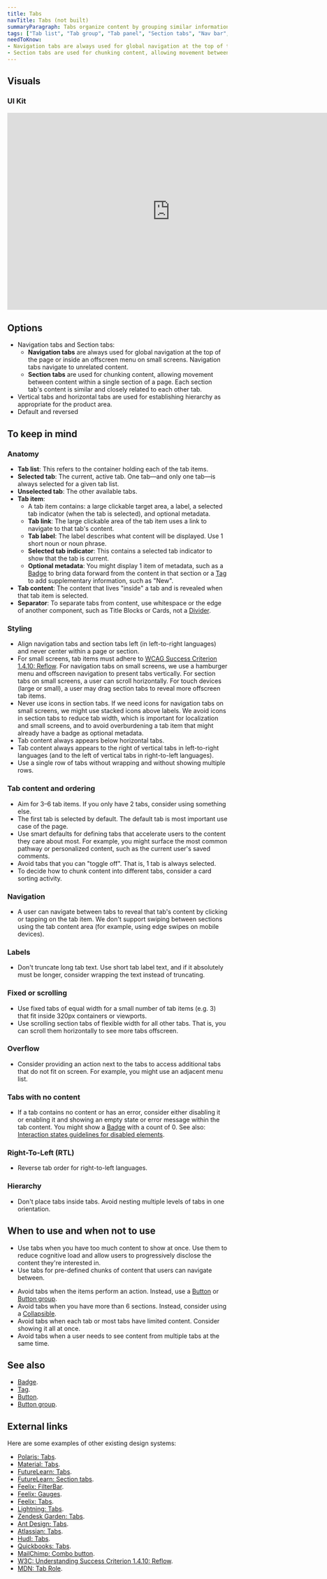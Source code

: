 ```yaml
---
title: Tabs
navTitle: Tabs (not built)
summaryParagraph: Tabs organize content by grouping similar information into containers that are shown and hidden through navigation.
tags: ["Tab list", "Tab group", "Tab panel", "Section tabs", "Nav bar", "Vertical tabs", "Horizontal tabs"]
needToKnow:
- Navigation tabs are always used for global navigation at the top of the page or inside an offscreen menu on small screens.
- Section tabs are used for chunking content, allowing movement between content within a single section of a page.
---
```




## Visuals

### UI Kit

<iframe style="border: none;" width="744" height="450" src="https://www.figma.com/embed?embed_host=share&url=https%3A%2F%2Fwww.figma.com%2Ffile%2Fe3TyAOZKfLg9cA01Iy1Mgm%2FKaizen-Site-embed%3Fnode-id%3D18760%253A108" allowfullscreen></iframe>

## Options

- Navigation tabs and Section tabs:
    - **Navigation tabs** are always used for global navigation at the top of the page or inside an offscreen menu on small screens. Navigation tabs navigate to unrelated content.
    - **Section tabs** are used for chunking content, allowing movement between content within a single section of a page. Each section tab's content is similar and closely related to each other tab.
- Vertical tabs and horizontal tabs are used for establishing hierarchy as appropriate for the product area.
- Default and reversed

## To keep in mind

### Anatomy

- **Tab list**: This refers to the container holding each of the tab items.
- **Selected tab**: The current, active tab. One tab—and only one tab—is always selected for a given tab list.
- **Unselected tab**: The other available tabs.
- **Tab item**:
    - A tab item contains: a large clickable target area, a label, a selected tab indicator (when the tab is selected), and optional metadata.
    - **Tab link**: The large clickable area of the tab item uses a link to navigate to that tab's content.
    - **Tab label**: The label describes what content will be displayed. Use 1 short noun or noun phrase.
    - **Selected tab indicator**: This contains a selected tab indicator to show that the tab is current.
    - **Optional metadata**: You might display 1 item of metadata, such as a [Badge](/components/badge) to bring data forward from the content in that section or a [Tag](/components/tag) to add supplementary information, such as "New".
- **Tab content**: The content that lives "inside" a tab and is revealed when that tab item is selected.
- **Separator**: To separate tabs from content, use whitespace or the edge of another component, such as Title Blocks or Cards, not a [Divider](/components/divider).

### Styling

- Align navigation tabs and section tabs left (in left-to-right languages) and never center within a page or section.
- For small screens, tab items must adhere to [WCAG Success Criterion 1.4.10: Reflow](https://www.w3.org/WAI/WCAG21/Understanding/reflow.html). For navigation tabs on small screens, we use a hamburger menu and offscreen navigation to present tabs vertically. For section tabs on small screens, a user can scroll horizontally. For touch devices (large or small), a user may drag section tabs to reveal more offscreen tab items.
- Never use icons in section tabs. If we need icons for navigation tabs on small screens, we might use stacked icons above labels. We avoid icons in section tabs to reduce tab width, which is important for localization and small screens, and to avoid overburdening a tab item that might already have a badge as optional metadata.
- Tab content always appears below horizontal tabs.
- Tab content always appears to the right of vertical tabs in left-to-right languages (and to the left of vertical tabs in right-to-left languages).
- Use a single row of tabs without wrapping and without showing multiple rows.

### Tab content and ordering

- Aim for 3–6 tab items. If you only have 2 tabs, consider using something else.
- The first tab is selected by default. The default tab is most important use case of the page.
- Use smart defaults for defining tabs that accelerate users to the content they care about most. For example, you might surface the most common pathway or personalized content, such as the current user's saved comments.
- Avoid tabs that you can "toggle off". That is, 1 tab is always selected.
- To decide how to chunk content into different tabs, consider a card sorting activity.

### Navigation

- A user can navigate between tabs to reveal that tab's content by clicking or tapping on the tab item. We don't support swiping between sections using the tab content area (for example, using edge swipes on mobile devices).

### Labels

- Don't truncate long tab text. Use short tab label text, and if it absolutely must be longer, consider wrapping the text instead of truncating.

### Fixed or scrolling

- Use fixed tabs of equal width for a small number of tab items (e.g. 3) that fit inside 320px containers or viewports.
- Use scrolling section tabs of flexible width for all other tabs. That is, you can scroll them horizontally to see more tabs offscreen.

### Overflow

- Consider providing an action next to the tabs to access additional tabs that do not fit on screen. For example, you might use an adjacent menu list.

### Tabs with no content

- If a tab contains no content or has an error, consider either disabling it or enabling it and showing an empty state or error message within the tab content. You might show a [Badge](/components/badge) with a count of 0. See also: [Interaction states guidelines for disabled elements](/guidelines/interaction-states#disabled-state).

### Right-To-Left (RTL)

- Reverse tab order for right-to-left languages.

### Hierarchy

- Don't place tabs inside tabs. Avoid nesting multiple levels of tabs in one orientation.

## When to use and when not to use

<WhenToUseAndWhenNotToUse>
<WhenToUse>

- Use tabs when you have too much content to show at once. Use them to reduce cognitive load and allow users to progressively disclose the content they're interested in.
- Use tabs for pre-defined chunks of content that users can navigate between.

</WhenToUse>
<WhenNotToUse>

- Avoid tabs when the items perform an action. Instead, use a [Button](/components/button) or [Button group](/components/button-group).
- Avoid tabs when you have more than 6 sections. Instead, consider using a [Collapsible](/components/collapsible).
- Avoid tabs when each tab or most tabs have limited content. Consider showing it all at once.
- Avoid tabs when a user needs to see content from multiple tabs at the same time.

</WhenNotToUse>
</WhenToUseAndWhenNotToUse>

## See also

* [Badge](/components/badge).
* [Tag](/components/tag).
* [Button](/components/button).
* [Button group](/components/button-group).

## External links

Here are some examples of other existing design systems:

- [Polaris: Tabs](https://polaris.shopify.com/components/navigation/tabs#navigation).
- [Material: Tabs](https://material.io/components/tabs/).
- [FutureLearn: Tabs](https://design-system.futurelearn.com/molecules/tabs).
- [FutureLearn: Section tabs](https://design-system.futurelearn.com/molecules/section-tabs).
- [Feelix: FilterBar](https://feelix.myob.com/#/Components/Filtering/FilterBar).
- [Feelix: Gauges](https://feelix.myob.com/#/Components/Filtering/Gauges).
- [Feelix: Tabs](https://feelix.myob.com/#/Components/Navigations/Tabs).
- [Lightning: Tabs](https://www.lightningdesignsystem.com/components/tabs/#site-main-content).
- [Zendesk Garden: Tabs](https://garden.zendesk.com/react-components/tabs/).
- [Ant Design: Tabs](https://ant.design/components/tabs/#header).
- [Atlassian: Tabs](https://www.atlassian.design/guidelines/product/components/tabs).
- [Hudl: Tabs](http://uniform.hudl.com/patterns/tabs).
- [Quickbooks: Tabs](https://designsystem.quickbooks.com/component/tabs/).
- [MailChimp: Combo button](https://ux.mailchimp.com/patterns/buttons#combo-button).
- [W3C: Understanding Success Criterion 1.4.10: Reflow](https://www.w3.org/WAI/WCAG21/Understanding/reflow.html).
- [MDN: Tab Role](https://developer.mozilla.org/en-US/docs/Web/Accessibility/ARIA/Roles/Tab_Role).

